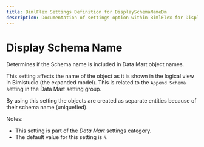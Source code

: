 ---
title: BimlFlex Settings Definition for DisplaySchemaNameDm
description: Documentation of settings option within BimlFlex for DisplaySchemaNameDm
---
<head>
  <meta name="varigenceProduct" content="BimlFlex"></meta>
  <meta name="varigenceArticleType" content="Reference"></meta>
</head>


# Display Schema Name

Determines if the Schema name is included in Data Mart object names.

This setting affects the name of the object as it is shown in the logical view in Bimlstudio (the expanded model). This is related to the `Append Schema` setting in the Data Mart setting group.

By using this setting the objects are created as separate entities because of their schema name (uniquefied).

Notes:

* This setting is part of the *Data Mart* settings category.
* The default value for this setting is `N`.
